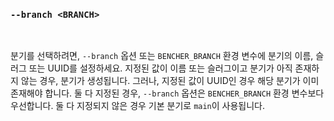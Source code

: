 ### `--branch <BRANCH>`

<br />

분기를 선택하려면, `--branch` 옵션 또는 `BENCHER_BRANCH` 환경 변수에 분기의 이름, 슬러그 또는 UUID를 설정하세요.
지정된 값이 이름 또는 슬러그이고 분기가 아직 존재하지 않는 경우, 분기가 생성됩니다.
그러나, 지정된 값이 UUID인 경우 해당 분기가 이미 존재해야 합니다.
둘 다 지정된 경우, `--branch` 옵션은 `BENCHER_BRANCH` 환경 변수보다 우선합니다.
둘 다 지정되지 않은 경우 기본 분기로 `main`이 사용됩니다.